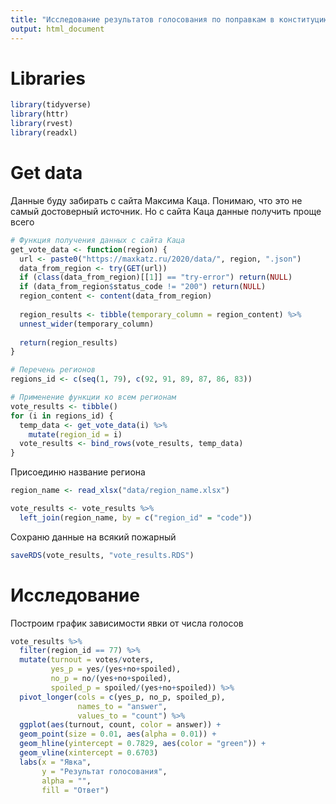 ```yaml
---
title: "Исследование результатов голосования по поправкам в конституцию"
output: html_document
---
```


# Libraries

```r
library(tidyverse)
library(httr)
library(rvest)
library(readxl)
```

# Get data

Данные буду забирать с сайта Максима Каца. Понимаю, что это не самый достоверный источник.
Но с сайта Каца данные получить проще всего

```r
# Функция получения данных с сайта Каца
get_vote_data <- function(region) {
  url <- paste0("https://maxkatz.ru/2020/data/", region, ".json")
  data_from_region <- try(GET(url))
  if (class(data_from_region)[[1]] == "try-error") return(NULL)
  if (data_from_region$status_code != "200") return(NULL)
  region_content <- content(data_from_region)
  
  region_results <- tibble(temporary_column = region_content) %>% 
  unnest_wider(temporary_column) 
  
  return(region_results)
}

# Перечень регионов
regions_id <- c(seq(1, 79), c(92, 91, 89, 87, 86, 83))

# Применение функции ко всем регионам
vote_results <- tibble()
for (i in regions_id) {
  temp_data <- get_vote_data(i) %>%
    mutate(region_id = i)
  vote_results <- bind_rows(vote_results, temp_data)
}
```

Присоединю название региона
```r
region_name <- read_xlsx("data/region_name.xlsx")

vote_results <- vote_results %>% 
  left_join(region_name, by = c("region_id" = "code"))
```

Сохраню данные на всякий пожарный
```r
saveRDS(vote_results, "vote_results.RDS")
```


# Исследование

Построим график зависимости явки от числа голосов

```r
vote_results %>% 
  filter(region_id == 77) %>% 
  mutate(turnout = votes/voters,
         yes_p = yes/(yes+no+spoiled),
         no_p = no/(yes+no+spoiled),
         spoiled_p = spoiled/(yes+no+spoiled)) %>% 
  pivot_longer(cols = c(yes_p, no_p, spoiled_p),
               names_to = "answer",
               values_to = "count") %>% 
  ggplot(aes(turnout, count, color = answer)) +
  geom_point(size = 0.01, aes(alpha = 0.01)) +
  geom_hline(yintercept = 0.7829, aes(color = "green")) +
  geom_vline(xintercept = 0.6703)
  labs(x = "Явка",
       y = "Результат голосования",
       alpha = "",
       fill = "Ответ")
```

